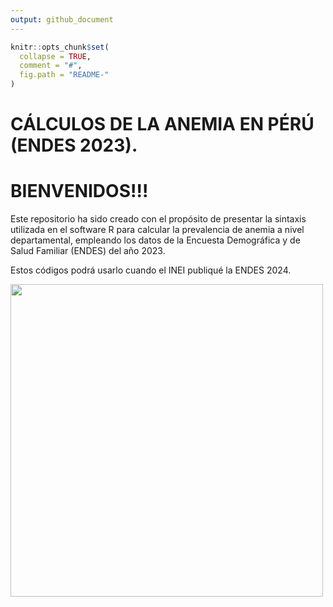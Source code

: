 ```yaml
---
output: github_document
---
```


```r
knitr::opts_chunk$set(
  collapse = TRUE,
  comment = "#",
  fig.path = "README-"
)
```

# CÁLCULOS DE LA ANEMIA EN PÉRÚ (ENDES 2023).

# BIENVENIDOS!!!

Este repositorio ha sido creado con el propósito de presentar la sintaxis utilizada en el software R para calcular la prevalencia de anemia a nivel departamental, empleando los datos de la Encuesta Demográfica y de Salud Familiar (ENDES) del año 2023.

Estos códigos podrá usarlo cuando el INEI publiqué la ENDES 2024.

<p align="center">

<img src="graficos\tabla_3años.png" width="500px"/>

</p>

